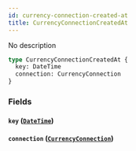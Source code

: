 ```yaml
---
id: currency-connection-created-at
title: CurrencyConnectionCreatedAt
---
```


No description

```graphql
type CurrencyConnectionCreatedAt {
  key: DateTime
  connection: CurrencyConnection
}
```

### Fields

#### `key` ([`DateTime`](/v1/scalars/date-time))

#### `connection` ([`CurrencyConnection`](/v1/objects/currency-connection))
